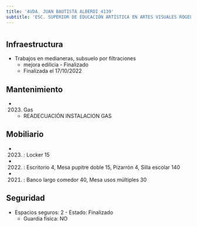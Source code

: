 ```yaml
---
title: 'AVDA. JUAN BAUTISTA ALBERDI 4139'
subtitle: 'ESC. SUPERIOR DE EDUCACIÓN ARTÍSTICA EN ARTES VISUALES ROGELIO YRURTIA - EPC N° 23'
---
```


#
## Infraestructura

* Trabajos en  medianeras, subsuelo por filtraciones 
    + mejora edilicia - Finalizado 
    + Finalizada el 17/10/2022 






## Mantenimiento

*  (2023) Gas 
    + READECUACIÓN INSTALACION GAS





## Mobiliario

*  (2023) : Locker 15 

*  (2022) : Escritorio 4, Mesa pupitre doble 15, Pizarrón 4, Silla escolar 140 

*  (2021) : Banco largo comedor 40, Mesa usos múltiples 30 





## Seguridad

*  Espacios seguros: 2 - Estado: Finalizado 
    + Guardia física: NO



